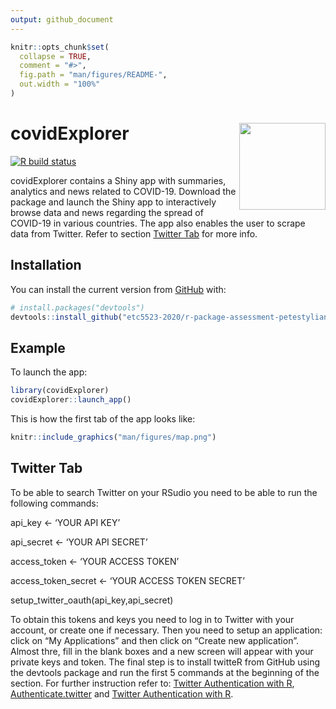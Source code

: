 ```yaml
---
output: github_document
---
```


<!-- README.md is generated from README.Rmd. Please edit that file -->

```r
knitr::opts_chunk$set(
  collapse = TRUE,
  comment = "#>",
  fig.path = "man/figures/README-",
  out.width = "100%"
)
```

# covidExplorer <img src='man/figures/logo.png' align="right" height="138.5" />


<!-- badges: start -->
[![R build status](https://github.com/etc5523-2020/r-package-assessment-petestylianos/workflows/R-CMD-check/badge.svg)](https://github.com/etc5523-2020/r-package-assessment-petestylianos/actions)
<!-- badges: end -->

covidExplorer contains a Shiny app with summaries, analytics and news related to COVID-19. Download the package and launch the Shiny app to interactively browse data and news regarding the spread of COVID-19 in various countries. The app also enables the user to scrape data from Twitter.
Refer to section [Twitter Tab](#tweet) for more info.



## Installation

You can install the current version from [GitHub](https://github.com/) with:

``` r
# install.packages("devtools")
devtools::install_github("etc5523-2020/r-package-assessment-petestylianos")
```
## Example

To launch the app:

```r
library(covidExplorer)
covidExplorer::launch_app()
```

This is how the first tab of the app looks like:

```r
knitr::include_graphics("man/figures/map.png")
```


## Twitter Tab {#tweet}

To be able to search Twitter on your RSudio you need to be able to run the following commands: 

api_key <- 'YOUR API KEY' 

api_secret <- 'YOUR API SECRET' 

access_token <- 'YOUR ACCESS TOKEN' 

access_token_secret <- 'YOUR ACCESS TOKEN SECRET' 

setup_twitter_oauth(api_key,api_secret) 

To obtain this tokens and keys you need to log in to Twitter with your account, or create one if necessary. Then you need to setup an application: click on “My Applications” and then click on “Create new application”. 
Almost thre, fill in the blank boxes and a new screen will appear with your private keys and token. 
The final step is to install twitteR from GitHub using the devtools package and run the first 5 commands at the beginning of the section. For further instruction refer to: [Twitter Authentication with R]("http://thinktostart.com/twitter-authentification-with-r/"), [Authenticate.twitter]("https://www.rdocumentation.org/packages/vosonSML/versions/0.29.10/topics/Authenticate.twitter") and [Twitter Authentication with R]("https://www.r-bloggers.com/2016/01/twitter-authentication-with-r/").
